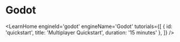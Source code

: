 

# Godot

<LearnHome
    engineId='godot'
    engineName='Godot'
    tutorials={[
        { id: 'quickstart', title: 'Multiplayer Quickstart', duration: '15 minutes' },
    ]} />


